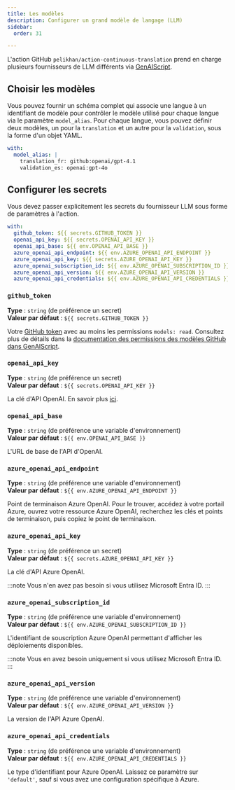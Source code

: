 ```yaml
---
title: Les modèles
description: Configurer un grand modèle de langage (LLM)
sidebar:
  order: 31

---
```


L'action GitHub `pelikhan/action-continuous-translation` prend en charge plusieurs fournisseurs de LLM différents via [GenAIScript](https://microsoft.github.io/genaiscript/configuration/).

## Choisir les modèles

Vous pouvez fournir un schéma complet qui associe une langue à un identifiant de modèle pour contrôler le modèle utilisé pour chaque langue via le paramètre `model_alias`. Pour chaque langue, vous pouvez définir deux modèles, un pour la `translation` et un autre pour la `validation`, sous la forme d'un objet YAML.

```yaml
with:
  model_alias: |
    translation_fr: github:openai/gpt-4.1
    validation_es: openai:gpt-4o
```

## Configurer les secrets

Vous devez passer explicitement les secrets du fournisseur LLM sous forme de paramètres à l'action.

```yaml
with:
  github_token: ${{ secrets.GITHUB_TOKEN }}
  openai_api_key: ${{ secrets.OPENAI_API_KEY }}
  openai_api_base: ${{ env.OPENAI_API_BASE }}
  azure_openai_api_endpoint: ${{ env.AZURE_OPENAI_API_ENDPOINT }}
  azure_openai_api_key: ${{ secrets.AZURE_OPENAI_API_KEY }}
  azure_openai_subscription_id: ${{ env.AZURE_OPENAI_SUBSCRIPTION_ID }}
  azure_openai_api_version: ${{ env.AZURE_OPENAI_API_VERSION }}
  azure_openai_api_credentials: ${{ env.AZURE_OPENAI_API_CREDENTIALS }}
```

### `github_token`

**Type** : `string` (de préférence un secret)\
**Valeur par défaut** : `${{ secrets.GITHUB_TOKEN }}`

Votre [GitHub token](https://github.com/settings/tokens) avec au moins les permissions `models: read`. Consultez plus de détails dans la [documentation des permissions des modèles GitHub dans GenAIScript](https://microsoft.github.io/genaiscript/reference/github-actions/#github-models-permissions).

### `openai_api_key`

**Type** : `string` (de préférence un secret)\
**Valeur par défaut** : `${{ secrets.OPENAI_API_KEY }}`

La clé d'API OpenAI. En savoir plus [ici](https://help.openai.com/en/articles/4936850-where-do-i-find-my-openai-api-key).

### `openai_api_base`

**Type** : `string` (de préférence une variable d'environnement)\
**Valeur par défaut** : `${{ env.OPENAI_API_BASE }}`

L'URL de base de l'API d'OpenAI.

### `azure_openai_api_endpoint`

**Type** : `string` (de préférence une variable d'environnement)\
**Valeur par défaut** : `${{ env.AZURE_OPENAI_API_ENDPOINT }}`

Point de terminaison Azure OpenAI. Pour le trouver, accédez à votre portail Azure, ouvrez votre ressource Azure OpenAI, recherchez les clés et points de terminaison, puis copiez le point de terminaison.

### `azure_openai_api_key`

**Type** : `string` (de préférence un secret)\
**Valeur par défaut** : `${{ secrets.AZURE_OPENAI_API_KEY }}`

La clé d'API Azure OpenAI.

:::note
Vous n'en avez pas besoin si vous utilisez Microsoft Entra ID.
:::

### `azure_openai_subscription_id`

**Type** : `string` (de préférence une variable d'environnement)\
**Valeur par défaut** : `${{ env.AZURE_OPENAI_SUBSCRIPTION_ID }}`

L'identifiant de souscription Azure OpenAI permettant d'afficher les déploiements disponibles.

:::note
Vous en avez besoin uniquement si vous utilisez Microsoft Entra ID.
:::

### `azure_openai_api_version`

**Type** : `string` (de préférence une variable d'environnement)\
**Valeur par défaut** : `${{ env.AZURE_OPENAI_API_VERSION }}`

La version de l'API Azure OpenAI.

### `azure_openai_api_credentials`

**Type** : `string` (de préférence une variable d'environnement)\
**Valeur par défaut** : `${{ env.AZURE_OPENAI_API_CREDENTIALS }}`

Le type d'identifiant pour Azure OpenAI. Laissez ce paramètre sur `'default'`, sauf si vous avez une configuration spécifique à Azure.
